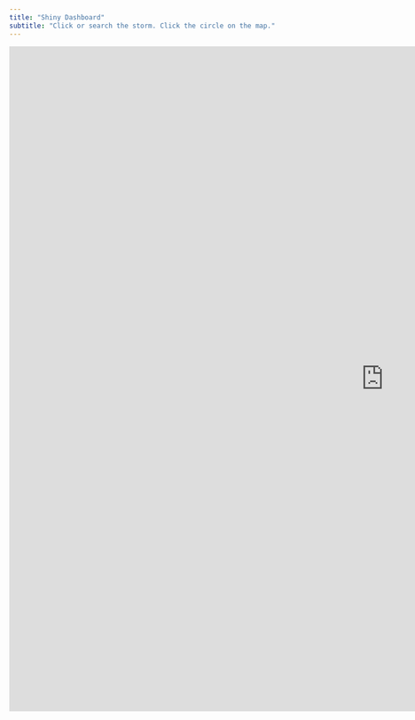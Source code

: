 ```yaml
---
title: "Shiny Dashboard"
subtitle: "Click or search the storm. Click the circle on the map."
---
```


````{=html}
<style>iframe{height: 1200px; width: 1350px}</style>

<iframe height="100%" width="100%" frameborder="no" src="https://bcdanl.shinyapps.io/storms/"> </iframe>
````


<!-- <iframe height="100%" width="100%" frameborder="no" src="https://bcdanl.shinyapps.io/storms/"> </iframe> -->
